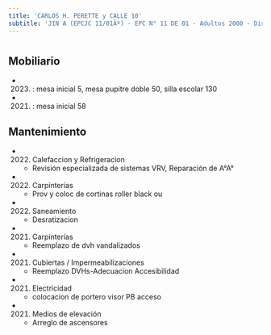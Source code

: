 ```yaml
---
title: 'CARLOS H. PERETTE y CALLE 10'
subtitle: 'JIN A (EPCJC 11/01Âº) - EPC N° 11 DE 01 - Adultos 2000 - Dirección General de Educación de Gestión Privada'
---
```


#


## Mobiliario

*  (2023) : mesa inicial 5, mesa pupitre doble 50, silla escolar 130 

*  (2021) : mesa inicial 58 





## Mantenimiento

*  (2022) Calefaccion y Refrigeracion 
    + Revisión especializada de sistemas VRV, Reparación de A°A°

*  (2022) Carpinterías 
    + Prov y coloc de cortinas roller black ou

*  (2022) Saneamiento 
    + Desratizacion

*  (2021) Carpinterías 
    + Reemplazo de dvh vandalizados

*  (2021) Cubiertas / Impermeabilizaciones 
    + Reemplazo DVHs-Adecuacion Accesibilidad

*  (2021) Electricidad 
    + colocacion de portero visor PB acceso

*  (2021) Medios de elevación 
    + Arreglo de ascensores



